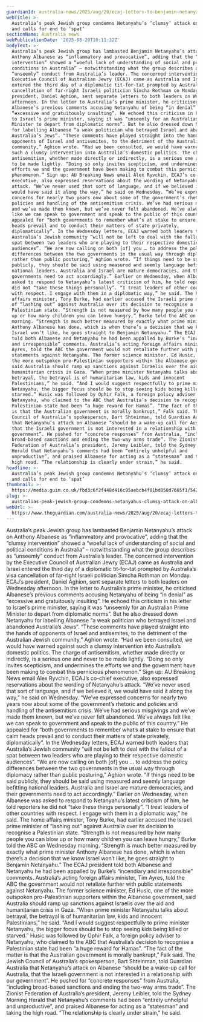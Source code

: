 ```yaml
---
guardianId: australia-news/2025/aug/20/ecaj-letters-to-benjamin-netanyahu-anthony-albanese
webTitle: >-
  Australia’s peak Jewish group condemns Netanyahu’s ‘clumsy’ attack on Albanese
  and calls for end to ‘spat’
sectionName: Australia news
webPublicationDate: '2025-08-20T10:11:32Z'
bodyText: >-
  Australia’s peak Jewish group has lambasted Benjamin Netanyahu’s attack on
  Anthony Albanese as “inflammatory and provocative”, adding that the “clumsy
  intervention” showed a “woeful lack of understanding of social and political
  conditions in Australia” – notwithstanding what the group describes as
  “unseemly” conduct from Australia’s leader. The concerned intervention by the
  Executive Council of Australian Jewry (ECAJ) came as Australia and Israel
  entered the third day of a diplomatic tit-for-tat prompted by Australia’s visa
  cancellation of far-right Israeli politician Simcha Rothman on Monday. ECAJ’s
  president, Daniel Aghion, sent separate letters to both leaders on Wednesday
  afternoon. In the letter to Australia’s prime minister, he criticised
  Albanese’s previous comments accusing Netanyahu of being “in denial” as
  “excessive and gratuitously insulting”. He echoed this criticism in his letter
  to Israel’s prime minister, saying it was “unseemly for an Australian Prime
  Minister to depart from diplomatic norms”. But he also dressed down Netanyahu
  for labelling Albanese “a weak politician who betrayed Israel and abandoned
  Australia’s Jews”. “These comments have played straight into the hands of
  opponents of Israel and antisemites, to the detriment of the Australian Jewish
  community,” Aghion wrote. “Had we been consulted, we would have warned against
  such a clumsy intervention into Australia’s domestic politics. The charge of
  antisemitism, whether made directly or indirectly, is a serious one and never
  to be made lightly. “Doing so only invites scepticism, and undermines the
  efforts we and the government have been making to combat this pernicious
  phenomenon.” Sign up: AU Breaking News email Alex Ryvchin, ECAJ’s co-chief
  executive, also expressed reservations about the wording of Netanyahu’s
  attack. “We’ve never used that sort of language, and if we believed it, we
  would have said it along the way,” he said on Wednesday. “We’ve expressed
  concerns for nearly two years now about some of the government’s rhetoric and
  policies and handling of the antisemitism crisis. We’ve had serious misgivings
  and we’ve made them known, but we’ve never felt abandoned. We’ve always felt
  like we can speak to government and speak to the public of this country.” He
  appealed for “both governments to remember what’s at stake to ensure that calm
  heads prevail and to conduct their matters of state privately,
  diplomatically”. In the Wednesday letters, ECAJ warned both leaders that
  Australia’s Jewish community “will not be left to deal with the fallout of a
  spat between two leaders who are playing to their respective domestic
  audiences”. “We are now calling on both [of] you … to address the policy
  differences between the two governments in the usual way through diplomacy
  rather than public posturing,” Aghion wrote. “If things need to be said
  publicly, they should be said using measured and seemly language befitting
  national leaders. Australia and Israel are mature democracies, and their
  governments need to act accordingly.” Earlier on Wednesday, when Albanese was
  asked to respond to Netanyahu’s latest criticism of him, he told reporters he
  did not “take these things personally”. “I treat leaders of other countries
  with respect. I engage with them in a diplomatic way,” he said. The home
  affairs minister, Tony Burke, had earlier accused the Israeli prime minister
  of “lashing out” against Australia over its decision to recognise a
  Palestinian state. “Strength is not measured by how many people you can blow
  up or how many children you can leave hungry,” Burke told the ABC on Wednesday
  morning. “Strength is much better measured by exactly what prime minister
  Anthony Albanese has done, which is when there’s a decision that we know
  Israel won’t like, he goes straight to Benjamin Netanyahu.” The ECAJ president
  told both Albanese and Netanyahu he had been appalled by Burke’s “incendiary
  and irresponsible” comments. Australia’s acting foreign affairs minister, Tim
  Ayres, told the ABC the government would not retaliate further with public
  statements against Netanyahu. The former science minister, Ed Husic, one of
  the more outspoken pro-Palestinian supporters within the Albanese government,
  said Australia should ramp up sanctions against Israelis over the aid and
  humanitarian crisis in Gaza. “When prime minister Netanyahu talks about
  betrayal, the betrayal is of humanitarian law, kids and innocent
  Palestinians,” he said. “And I would suggest respectfully to prime minister
  Netanyahu, the bigger focus should be to stop seeing kids being killed or
  starved.” Husic was followed by Ophir Falk, a foreign policy adviser to
  Netanyahu, who claimed to the ABC that Australia’s decision to recognise a
  Palestinian state had been “a huge reward for Hamas”. “The fact of the matter
  is that the Australian government is morally bankrupt,” Falk said. The Jewish
  Council of Australia’s spokesperson, Bart Shteinman, told Guardian Australia
  that Netanyahu’s attack on Albanese “should be a wake-up call for Australia,
  that the Israeli government is not interested in a relationship with our
  government”. He pushed for “concrete responses” from Australia, “including
  broad-based sanctions and ending the two-way arms trade”. The Zionist
  Federation of Australia’s president, Jeremy Leibler, told the Sydney Morning
  Herald that Netanyahu’s comments had been “entirely unhelpful and
  unproductive”, and praised Albanese for acting as a “statesman” and taking the
  high road. “The relationship is clearly under strain,” he said.
headline: >-
  Australia’s peak Jewish group condemns Netanyahu’s ‘clumsy’ attack on Albanese
  and calls for end to ‘spat’
thumbnail: >-
  https://media.guim.co.uk/fbd3c6f2f448d416c95aebcb4f01bd050d7665f1/542_0_3828_3064/500.jpg
slug: >-
  australias-peak-jewish-group-condemns-netanyahus-clumsy-attack-on-albanese-and-calls-for-end-to-spat
webUrl: >-
  https://www.theguardian.com/australia-news/2025/aug/20/ecaj-letters-to-benjamin-netanyahu-anthony-albanese
---
```

Australia’s peak Jewish group has lambasted Benjamin Netanyahu’s attack on Anthony Albanese as “inflammatory and provocative”, adding that the “clumsy intervention” showed a “woeful lack of understanding of social and political conditions in Australia” – notwithstanding what the group describes as “unseemly” conduct from Australia’s leader. The concerned intervention by the Executive Council of Australian Jewry (ECAJ) came as Australia and Israel entered the third day of a diplomatic tit-for-tat prompted by Australia’s visa cancellation of far-right Israeli politician Simcha Rothman on Monday. ECAJ’s president, Daniel Aghion, sent separate letters to both leaders on Wednesday afternoon. In the letter to Australia’s prime minister, he criticised Albanese’s previous comments accusing Netanyahu of being “in denial” as “excessive and gratuitously insulting”. He echoed this criticism in his letter to Israel’s prime minister, saying it was “unseemly for an Australian Prime Minister to depart from diplomatic norms”. But he also dressed down Netanyahu for labelling Albanese “a weak politician who betrayed Israel and abandoned Australia’s Jews”. “These comments have played straight into the hands of opponents of Israel and antisemites, to the detriment of the Australian Jewish community,” Aghion wrote. “Had we been consulted, we would have warned against such a clumsy intervention into Australia’s domestic politics. The charge of antisemitism, whether made directly or indirectly, is a serious one and never to be made lightly. “Doing so only invites scepticism, and undermines the efforts we and the government have been making to combat this pernicious phenomenon.” Sign up: AU Breaking News email Alex Ryvchin, ECAJ’s co-chief executive, also expressed reservations about the wording of Netanyahu’s attack. “We’ve never used that sort of language, and if we believed it, we would have said it along the way,” he said on Wednesday. “We’ve expressed concerns for nearly two years now about some of the government’s rhetoric and policies and handling of the antisemitism crisis. We’ve had serious misgivings and we’ve made them known, but we’ve never felt abandoned. We’ve always felt like we can speak to government and speak to the public of this country.” He appealed for “both governments to remember what’s at stake to ensure that calm heads prevail and to conduct their matters of state privately, diplomatically”. In the Wednesday letters, ECAJ warned both leaders that Australia’s Jewish community “will not be left to deal with the fallout of a spat between two leaders who are playing to their respective domestic audiences”. “We are now calling on both [of] you … to address the policy differences between the two governments in the usual way through diplomacy rather than public posturing,” Aghion wrote. “If things need to be said publicly, they should be said using measured and seemly language befitting national leaders. Australia and Israel are mature democracies, and their governments need to act accordingly.” Earlier on Wednesday, when Albanese was asked to respond to Netanyahu’s latest criticism of him, he told reporters he did not “take these things personally”. “I treat leaders of other countries with respect. I engage with them in a diplomatic way,” he said. The home affairs minister, Tony Burke, had earlier accused the Israeli prime minister of “lashing out” against Australia over its decision to recognise a Palestinian state. “Strength is not measured by how many people you can blow up or how many children you can leave hungry,” Burke told the ABC on Wednesday morning. “Strength is much better measured by exactly what prime minister Anthony Albanese has done, which is when there’s a decision that we know Israel won’t like, he goes straight to Benjamin Netanyahu.” The ECAJ president told both Albanese and Netanyahu he had been appalled by Burke’s “incendiary and irresponsible” comments. Australia’s acting foreign affairs minister, Tim Ayres, told the ABC the government would not retaliate further with public statements against Netanyahu. The former science minister, Ed Husic, one of the more outspoken pro-Palestinian supporters within the Albanese government, said Australia should ramp up sanctions against Israelis over the aid and humanitarian crisis in Gaza. “When prime minister Netanyahu talks about betrayal, the betrayal is of humanitarian law, kids and innocent Palestinians,” he said. “And I would suggest respectfully to prime minister Netanyahu, the bigger focus should be to stop seeing kids being killed or starved.” Husic was followed by Ophir Falk, a foreign policy adviser to Netanyahu, who claimed to the ABC that Australia’s decision to recognise a Palestinian state had been “a huge reward for Hamas”. “The fact of the matter is that the Australian government is morally bankrupt,” Falk said. The Jewish Council of Australia’s spokesperson, Bart Shteinman, told Guardian Australia that Netanyahu’s attack on Albanese “should be a wake-up call for Australia, that the Israeli government is not interested in a relationship with our government”. He pushed for “concrete responses” from Australia, “including broad-based sanctions and ending the two-way arms trade”. The Zionist Federation of Australia’s president, Jeremy Leibler, told the Sydney Morning Herald that Netanyahu’s comments had been “entirely unhelpful and unproductive”, and praised Albanese for acting as a “statesman” and taking the high road. “The relationship is clearly under strain,” he said.
